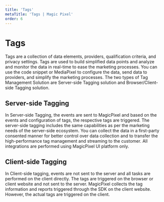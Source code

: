---
title: 'Tags'
metaTitle: 'Tags | Magic Pixel'
order: 6
---

# Tags

Tags are a collection of data elements, providers, qualification criteria, and privacy settings. Tags are used to build simplified data points and analyze and monitor the data in real-time to ease the marketing processes. You can use the code snippet or MediaPixel to configure the data, send data to providers, and simplify the marketing processes.
The two types of Tag Management Solution are Server-side Tagging solution and Browser/Client-side Tagging solution.

## Server-side Tagging

In Server-side Tagging, the events are sent to MagicPixel and based on the events and configuration of tags, the respective tags are triggered. The server-side tagging includes the same capabilities as per the marketing needs of the server-side ecosystem. You can collect the data in a first-party consented manner for better control over data collection and to transfer the high-performance tag management and streaming to the customer. All integrations are performed using MagicPixel UI platform only. 

## Client-side Tagging 

In Client-side tagging, events are not sent to the server and all tasks are performed on the client directly. The tags are triggered on the browser or client website and not sent to the server. MagicPixel collects the tag information and reports triggered through the SDK on the client website. However, the actual tags are triggered on the client.



